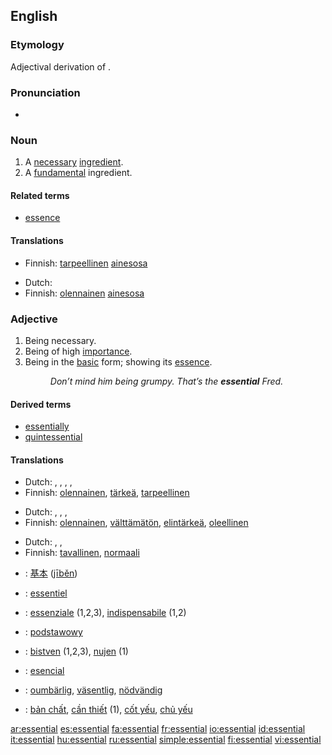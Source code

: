{{wikipedia|dab=Essential}}
==English==

===Etymology===
Adjectival derivation of {{L.}} {{term|essentia||being, essence}}.

===Pronunciation===
* {{audio|en-us-essential.ogg|Audio (US)}}
{{rfp}}

===Noun===
{{en-noun}}

# A [[necessary]] [[ingredient]].
# A [[fundamental]] ingredient.

{{rfex}}

====Related terms====
*[[essence]]

====Translations====
{{trans-top|necessary ingredient}}
*Finnish: [[tarpeellinen]] [[ainesosa]]
{{trans-mid}}
{{trans-bottom}}

{{trans-top|fundamental ingredient}}
*Dutch: {{t|nl|essentieel|alt=essentiële|n}}
*Finnish: [[olennainen]] [[ainesosa]]
{{trans-mid}}
{{trans-bottom}}

===Adjective===
{{en-adj}}

# Being necessary.
# Being of high [[importance]].
# Being in the [[basic]] form; showing its [[essence]].
#: ''Don’t mind him being grumpy.  That’s the '''essential''' Fred.''

{{rfex|difference between 1 and 2}}

====Derived terms====
*[[essentially]]
*[[quintessential]]

====Translations====
{{trans-top|necessary}}
*Dutch: {{t|nl|essentieel}}, {{t|nl|onontbeerlijk}}, {{t|nl|wezenlijk}}, {{t|nl|noodzakelijk}}, {{t|nl|nodig}}
*Finnish: [[olennainen]], [[tärkeä]], [[tarpeellinen]]
{{trans-mid}}
{{trans-bottom}}

{{trans-top|of high importance}}
*Dutch: {{t|nl|essentieel}}, {{t|nl|onontbeerlijk}}, {{t|nl|wezenlijk}}, {{t|nl|belangrijk}}
*Finnish: [[olennainen]], [[välttämätön]], [[elintärkeä]], [[oleellinen]]
{{trans-mid}}
{{trans-bottom}}

{{trans-top|in basic form}}
*Dutch: {{t|nl|essentieel}}, {{t|nl|wezenlijk}}, {{t|nl|echt}}
*Finnish: [[tavallinen]], [[normaali]]
{{trans-mid}}
{{trans-bottom}}

{{checktrans-top}}
*{{ttbc|Chinese}}: [[基本]] ([[jīběn]])
*{{ttbc|French}}: [[essentiel]]
*{{ttbc|Italian}}: [[essenziale]] (1,2,3), [[indispensabile]] (1,2)
{{trans-mid}}
*{{ttbc|Polish}}: [[podstawowy]] {{m}}
*{{ttbc|Slovene}}: [[bistven]] (1,2,3), [[nujen]] (1)
*{{ttbc|Spanish}}: [[esencial]]
*{{ttbc|Swedish}}: [[oumbärlig]], [[väsentlig]], [[nödvändig]]
*{{ttbc|Vietnamese}}: [[bản chất]], [[cần thiết]] (1), [[cốt yếu]], [[chủ yếu]]
{{trans-bottom}}

[[ar:essential]]
[[es:essential]]
[[fa:essential]]
[[fr:essential]]
[[io:essential]]
[[id:essential]]
[[it:essential]]
[[hu:essential]]
[[ru:essential]]
[[simple:essential]]
[[fi:essential]]
[[vi:essential]]